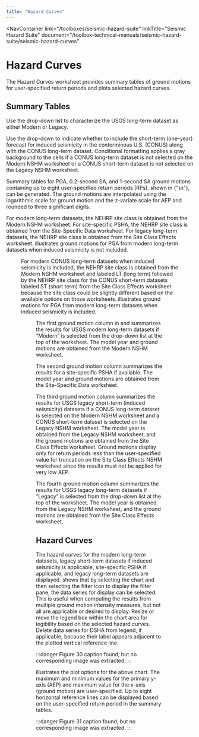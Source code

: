 ```yaml
---
title: "Hazard Curves"
---
```



<NavContainer 
  link="/toolboxes/seismic-hazard-suite"
  linkTitle="Seismic Hazard Suite"
  document="/toolbox-technical-manuals/seismic-hazard-suite/seismic-hazard-curves"
></NavContainer>

# Hazard Curves

The Hazard Curves worksheet provides summary tables of ground motions for user-specified return periods and plots selected hazard curves.

## Summary Tables

Use the drop-down list to characterize the USGS long-term dataset as either Modern or Legacy.

Use the drop-down to indicate whether to include the short-term (one-year) forecast for induced seismicity in the conterminous U.S. (CONUS) along with
 the CONUS long-term dataset. Conditional formatting applies a gray background to the cells if a CONUS long-term dataset is not selected on the Modern
 NSHM worksheet or a CONUS short-term dataset is not selected on the Legacy NSHM worksheet.

Summary tables for PGA, 0.2-second SA, and 1-second SA ground motions containing up to eight user-specified return periods (RPs), shown in
{"\n"}<FigReference figKey="figure-28" />, can be generated. The ground motions are interpolated using the logarithmic scale for ground motion and the
 z-variate scale for AEP and rounded to three significant digits.

For modern long-term datasets, the NEHRP site class is obtained from the Modern NSHM worksheet. For site-specific PSHA, the NEHRP site class is
obtained from the Site-Specific Data worksheet. For legacy long-term datasets, the NEHRP site class is obtained from the Site Class Effects worksheet.
 <FigReference figKey="figure-28" /> illustrates ground motions for PGA from modern long-term datasets when induced seismicity is not included.

<Figure
  figKey="figure-28"
  src="figures/toolbox-technical-manuals/seismic-hazard-suite/seismic-hazard-curves/v1.0/figures/figure28.png"
  alt="Hazard Curves worksheet: Filtering data series for hazard curves."
  caption="Hazard Curves worksheet: Filtering data series for hazard curves."
/>

For modern CONUS long-term datasets when induced seismicity is included, the NEHRP site class is obtained from the Modern NSHM worksheet and labeled
LT (long term) followed by the NEHRP site class for the CONUS short-term datasets labeled ST (short term) from the Site Class Effects worksheet
because the site class could be slightly different based on the available options on those worksheets. <FigReference figKey="figure-29" />
illustrates ground motions for PGA from modern long-term datasets when induced seismicity is included.

<Figure
  figKey="figure-29"
  src="figures/toolbox-technical-manuals/seismic-hazard-suite/seismic-hazard-curves/v1.0/figures/figure29.png"
  alt="Hazard Curves worksheet: Plot options for hazard curves."
  caption="Hazard Curves worksheet: Plot options for hazard curves."
/>

The first ground motion column in <FigReference figKey="figure-28" /> and <FigReference figKey="figure-29" /> summarizes the results for USGS modern
 long-term datasets if “Modern” is selected from the drop-down list at the top of the worksheet. The model year and ground motions are obtained from
the Modern NSHM worksheet.

The second ground motion column summarizes the results for a site-specific PSHA if available. The model year and ground motions are obtained from the
Site-Specific Data worksheet.

The third ground motion column summarizes the results for USGS legacy short-term (induced seismicity) datasets if a CONUS long-term dataset is
selected on the Modern NSHM worksheet and a CONUS short-term dataset is selected on the Legacy NSHM worksheet. The model year is obtained from the
Legacy NSHM worksheet, and the ground motions are obtained from the Site Class Effects worksheet. Ground motions display only for return periods less
than the user-specified value for truncation on the Site Class Effects NSHM worksheet since the results must not be applied for very low AEP.

The fourth ground motion column summarizes the results for USGS legacy long-term datasets if “Legacy” is selected from the drop-down list at the top
of the worksheet. The model year is obtained from the Legacy NSHM worksheet, and the ground motions are obtained from the Site Class Effects
worksheet.

## Hazard Curves

The hazard curves for the modern long-term datasets, legacy short-term datasets if induced seismicity is applicable, site-specific PSHA if applicable,
 and legacy long-term datasets are displayed. <FigReference figKey="figure-30" /> shows that by selecting the chart and then selecting the filter
icon to display the filter pane, the data series for display can be selected. This is useful when computing the results from multiple ground motion
intensity measures, but not all are applicable or desired to display. Resize or move the legend box within the chart area for legibility based on the
selected hazard curves. Delete data series for DSHA from legend, if applicable, because their label appears adjacent to the plotted vertical reference
 line.

:::danger
Figure 30 caption found, but no corresponding image was extracted.
:::

<FigReference figKey="figure-31" /> illustrates the plot options for the above chart. The maximum and minimum values for the primary y-axis (AEP) and
maximum value for the x-axis (ground motion) are user-specified. Up to eight horizontal reference lines can be displayed based on the user-specified return
 period in the summary tables.

:::danger
Figure 31 caption found, but no corresponding image was extracted.
:::

<CitationFootnote />